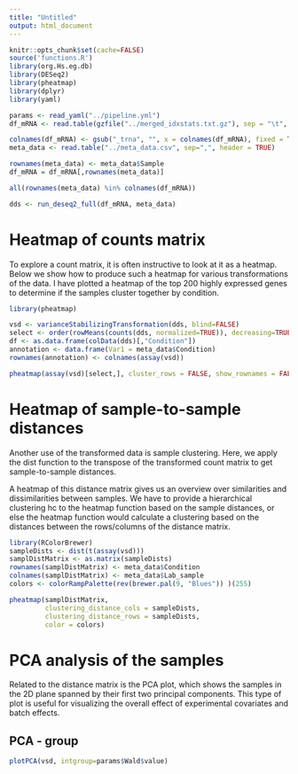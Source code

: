 ```yaml
---
title: "Untitled"
output: html_document
---
```


```r
knitr::opts_chunk$set(cache=FALSE)
source('functions.R')
library(org.Hs.eg.db)
library(DESeq2)
library(pheatmap)
library(dplyr)
library(yaml)
```

```r
params <- read_yaml("../pipeline.yml")
df_mRNA <- read.table(gzfile("../merged_idxstats.txt.gz"), sep = "\t", header = TRUE, row.names = 1, check.names=FALSE)

colnames(df_mRNA) <- gsub("_trna", "", x = colnames(df_mRNA), fixed = T)
meta_data <- read.table("../meta_data.csv", sep=",", header = TRUE)

rownames(meta_data) <- meta_data$Sample
df_mRNA = df_mRNA[,rownames(meta_data)]

all(rownames(meta_data) %in% colnames(df_mRNA))
```

```r

dds <- run_deseq2_full(df_mRNA, meta_data)

```

# Heatmap of counts matrix

To explore a count matrix, it is often instructive to look at it as a heatmap. Below we show how to produce such a heatmap for various transformations of the data. I have plotted a heatmap of the top 200 highly expressed genes to determine if the samples cluster together by condition.

```r
library(pheatmap)

vsd <- varianceStabilizingTransformation(dds, blind=FALSE)
select <- order(rowMeans(counts(dds, normalized=TRUE)), decreasing=TRUE)[1:200]
df <- as.data.frame(colData(dds)[,"Condition"])
annotation <- data.frame(Var1 = meta_data$Condition)
rownames(annotation) <- colnames(assay(vsd))

pheatmap(assay(vsd)[select,], cluster_rows = FALSE, show_rownames = FALSE, cluster_cols = TRUE, annotation =annotation, show_colnames=FALSE)
```

# Heatmap of sample-to-sample distances

Another use of the transformed data is sample clustering. Here, we apply the dist function to the transpose of the transformed count matrix to get sample-to-sample distances.

A heatmap of this distance matrix gives us an overview over similarities and dissimilarities between samples. We have to provide a hierarchical clustering hc to the heatmap function based on the sample distances, or else the heatmap function would calculate a clustering based on the distances between the rows/columns of the distance matrix.

```r
library(RColorBrewer)
sampleDists <- dist(t(assay(vsd)))
samplDistMatrix <- as.matrix(sampleDists)
rownames(samplDistMatrix) <- meta_data$Condition
colnames(samplDistMatrix) <- meta_data$Lab_sample
colors <- colorRampPalette(rev(brewer.pal(9, "Blues")) )(255)

pheatmap(samplDistMatrix, 
         clustering_distance_cols = sampleDists, 
         clustering_distance_rows = sampleDists,
         color = colors)

```

# PCA analysis of the samples {.tabset .tabset-fade}

Related to the distance matrix is the PCA plot, which shows the samples in the 2D plane spanned by their first two principal components. This type of plot is useful for visualizing the overall effect of experimental covariates and batch effects.

## PCA - group

```r
plotPCA(vsd, intgroup=params$Wald$value)
```
